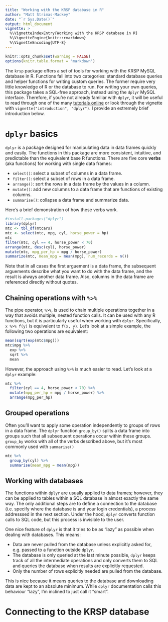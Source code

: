 ```yaml
---
title: "Working with the KRSP database in R"
author: "Matt Strimas-Mackey"
date: "`r Sys.Date()`"
output: html_document
vignette: >
  %\VignetteIndexEntry{Working with the KRSP database in R}
  %\VignetteEngine{knitr::rmarkdown}
  %\VignetteEncoding{UTF-8}
---
```


```r
knitr::opts_chunk$set(warning = FALSE)
options(knitr.table.format = 'markdown')
```

The `krsp` package offers a set of tools for working with the KRSP MySQL database in R. 
Functions fall into two categories: standard database queries and helper functions for writing custom queries. The former require very little knowledge of R or the database to run. For writing your own queries, this package takes a SQL-free approach, instead using the `dplyr` MySQL interface. Therefore, if you're not already familiar with `dplyr`, it will be useful to read through one of the many [tutorials online](http://seananderson.ca/2014/09/13/dplyr-intro.html) or look through the vignette with `vignette("introduction", "dplyr")`. I provide an extremely brief introduction below.

# `dplyr` basics

`dplyr` is a package designed for manipulating data in data frames quickly and easily. The functions in this package are more consistent, intuitive, and predictable than the equivalent base R functions. There are five core **verbs** (aka functions) for working with single data frames:

- `select()`: select a subset of columns in a data frame.
- `filter()`: select a subset of rows in a data frame.
- `arrange()`: sort the rows in a data frame by the values in a column.
- `mutate()`: add new columns to a data frame that are functions of existing columns.
- `summarise()`: collapse a data frame and summarize data.

Here's a brief demonstration of how these verbs work.

```r
#install.packages("dplyr")
library(dplyr)
mtc <- tbl_df(mtcars)
mtc <- select(mtc, mpg, cyl, horse_power = hp)
mtc
filter(mtc, cyl == 4, horse_power < 70)
arrange(mtc, desc(cyl), horse_power)
mutate(mtc, mpg_per_hp = mpg / horse_power)
summarize(mtc, mean_mpg = mean(mpg), num_records = n())
```

Note that in all cases the first arguement is a data frame, the subsequent arguements describe what you want to do with the data frame, and the result is always another data frame. Also, columns in the data frame are referenced directly without quotes.

## Chaining operations with `%>%`

The pipe operator, `%>%`, is used to chain multiple operations together in a way that avoids multiple, nested function calls. It can be used with any R functions, but it is particularly useful when working with `dplyr`. Specifically, `x %>% f(y)` is equivalent to `f(x, y)`. Let's look at a simple example, the following two operations are equivalent:

```r
mean(sqrt(exp(mtc$mpg)))
mtc$mpg %>% 
  exp %>% 
  sqrt %>% 
  mean
```

However, the approach using `%>%` is much easier to read. Let's look at a `dplyr` example:

```r
mtc %>% 
  filter(cyl == 4, horse_power < 70) %>% 
  mutate(mpg_per_hp = mpg / horse_power) %>% 
  arrange(mpg_per_hp)
```

## Grouped operations

Often you'll want to apply some operation independently to groups of rows in a data frame. The `dplyr` function `group_by()` splits a data frame into groups such that all subsequent operations occur within these groups. `group_by` works with all of the verbs described above, but it's most commonly used with `summarise()`

```r
mtc %>% 
  group_by(cyl) %>% 
  summarise(mean_mpg = mean(mpg))
```

## Working with databases

The functions within `dplyr` are usually applied to data frames; however, they can be applied to tables within a SQL database in almost exactly the same way. The only additional steps are to define a connection to the database (i.e. specify where the database is and your login credentials), a process addresssed in the next section. Under the hood, `dplyr` converts function calls to SQL code, but this process is invisible to the user.

One nice feature of `dplyr` is that it tries to be as "lazy" as possible when dealing with databases. This means:

- Data are never pulled from the database unless explicitly asked for, e.g. passed to a function outside `dplyr`.
- The database is only queried at the last minute possible, `dplyr` keeps track of all the intermediate operations and only converts them to SQL and queries the database when results are explicitly requested.
- Only the number of rows explicitly needed are pulled from the database.

This is nice because it means queries to the database and downloading data are kept to an absolute minimum. While `dplyr` documentation calls this behaviour "lazy", I'm inclined to just call it "smart".

# Connecting to the KRSP database

